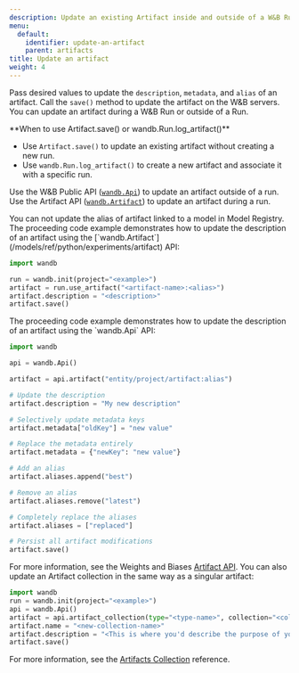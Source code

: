 ```yaml
---
description: Update an existing Artifact inside and outside of a W&B Run.
menu:
  default:
    identifier: update-an-artifact
    parent: artifacts
title: Update an artifact
weight: 4
---
```


Pass desired values to update the `description`, `metadata`, and `alias` of an artifact. Call the `save()` method to update the artifact on the W&B servers. You can update an artifact during a W&B Run or outside of a Run.

<Note>
**When to use Artifact.save() or wandb.Run.log_artifact()**

- Use `Artifact.save()` to update an existing artifact without creating a new run.
- Use `wandb.Run.log_artifact()` to create a new artifact and associate it with a specific run.
</Note>

Use the W&B Public API ([`wandb.Api`](/models/ref/python/public-api/api)) to update an artifact outside of a run. Use the Artifact API ([`wandb.Artifact`](/models/ref/python/experiments/artifact)) to update an artifact during a run.

<Warning>
You can not update the alias of artifact linked to a model in Model Registry.
</Warning>

<Tabs>
<Tab title="During a run">
The proceeding code example demonstrates how to update the description of an artifact using the [`wandb.Artifact`](/models/ref/python/experiments/artifact) API:

```python
import wandb

run = wandb.init(project="<example>")
artifact = run.use_artifact("<artifact-name>:<alias>")
artifact.description = "<description>"
artifact.save()
```
</Tab>
<Tab title="Outside of a run">
The proceeding code example demonstrates how to update the description of an artifact using the `wandb.Api` API:

```python
import wandb

api = wandb.Api()

artifact = api.artifact("entity/project/artifact:alias")

# Update the description
artifact.description = "My new description"

# Selectively update metadata keys
artifact.metadata["oldKey"] = "new value"

# Replace the metadata entirely
artifact.metadata = {"newKey": "new value"}

# Add an alias
artifact.aliases.append("best")

# Remove an alias
artifact.aliases.remove("latest")

# Completely replace the aliases
artifact.aliases = ["replaced"]

# Persist all artifact modifications
artifact.save()
```

For more information, see the Weights and Biases [Artifact API](/models/ref/python/experiments/artifact).
</Tab>
<Tab title="With collections">
You can also update an Artifact collection in the same way as a singular artifact:

```python
import wandb
run = wandb.init(project="<example>")
api = wandb.Api()
artifact = api.artifact_collection(type="<type-name>", collection="<collection-name>")
artifact.name = "<new-collection-name>"
artifact.description = "<This is where you'd describe the purpose of your collection.>"
artifact.save()
```
For more information, see the [Artifacts Collection](/models/ref/python/public-api/api) reference.
</Tab>
</Tabs>

